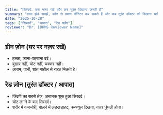 ```yaml
---
title: "सिरदर्द: कब नज़र रखें और कब तुरंत दिखाना ज़रूरी है"
summary: "लाल झंडे समझें, कौन से लक्षण मॉनिटर कर सकते हैं और कब तुरंत डॉक्टर को दिखाना चाहिए।"
date: "2025-10-28"
tags: ["सिरदर्द", "आपात", "रेड फ्लैग"]
reviewer: "Dr. [BHMS Reviewer Name]"
---
```


## ग्रीन ज़ोन (घर पर नज़र रखें)
- हल्का, जाना-पहचाना दर्द।
- बुखार नहीं, चोट नहीं, चक्कर नहीं।
- आराम, पानी, शांत माहौल से राहत मिलती है।

## रेड ज़ोन (तुरंत डॉक्टर / आपात)
- ज़िंदगी का सबसे तेज़, अचानक शुरू हुआ सिरदर्द।
- चोट लगने के बाद सिरदर्द।
- शरीर में कमजोरी, बोलने में लड़खड़ाहट, कन्फ्यूज़ दिखना, नज़र धुंधली होना।
